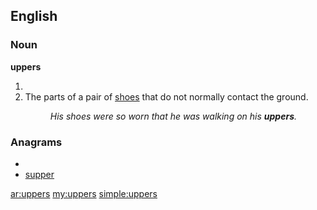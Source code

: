 ==English==
===Noun===
'''uppers'''
# {{plural of|[[upper]]}}
# The parts of a pair of [[shoes]] that do not normally contact the ground.
#: ''His shoes were so worn that he was walking on his '''uppers'''.''

===Anagrams===
* {{alphagram|epprsu}}
* [[supper#English|supper]]

[[ar:uppers]]
[[my:uppers]]
[[simple:uppers]]